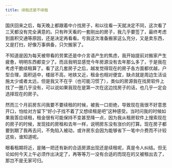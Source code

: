 ```yaml
---
title: 续租还是不续租
---
```


国庆回来之后，每天晚上都跟着中介找房子，和以往看一天就决定不同，这次看了三天都没有完全满意的。只有昨天看的一套刚出的房子，我几乎要签了，最终考虑到面积交通等原因，还是决定再看看。亏我这次准备搬家这么充分，又是卖东西，又是打扫，好像万事俱备，只欠搬家了。

不知道是因为每天被带看的劳累还是中介言语产生的焦虑，我开始提前对搬家产生疲惫，明明东西都变少了。而且我明显感觉今年房源没有去年那么多了，于是我在考虑干脆续租算了。看了这几套房子之后，越发觉得现在的房子各方面都优越，户型合理，面积适中，楼层不高，地铁又近，租金也相对便宜，缺点就是周边生活设施太少或者太远，但是我又不在乎（也可能习惯了），类似的房源我在找房软件上找了一圈几乎没有，可以说如果我现在是第一次在这边找房子的话，也几乎一定会选择现在的房子。

然而三个月前房东问我要不要续租的时候，被我一口拒绝，导致现在我很不好意思开口，怕给对方留下“好小子找不着了又想续租是吧”这种感受。当时问我的时候如果我答应续租，租金很有可能保持不变甚至降一点，因为我从租房软件上搜索现在的房子的时候，发现挂的房租和去年一样，说明房东没有涨价的打算。现在房子都要到期了我再去问，不免陷入被动，或许房东会因为能够省下一笔中介费而不计较这些，谁知道呢。

眼看租期将近，是赌一把还有新的合适房源出现还是续租呢，真是令人纠结。但无论如何今天上午必须作出决定了，再等等万一没有合适的而现在的又被租出去了，那岂不是无家可归。


